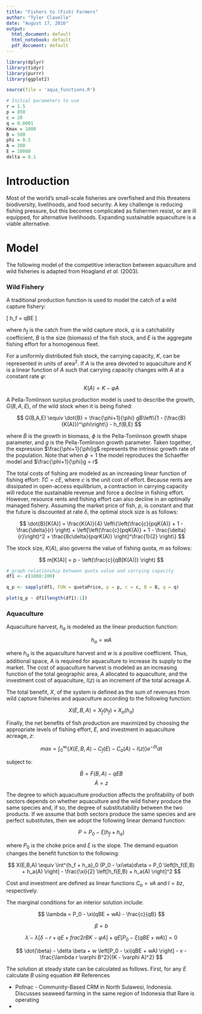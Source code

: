 ```yaml
---
title: "Fishers to (Fish) Farmers"
author: "Tyler Clavelle"
date: "August 17, 2016"
output:
  html_document: default
  html_notebook: default
  pdf_document: default
---
```


```r

library(dplyr)
library(tidyr)
library(purrr)
library(ggplot2)

source(file = 'aqua_functions.R')

# Initial parameters to use
r = 1.5
p = 850
c = 20
q = 0.0001
Kmax = 1000
B = 500
phi = 0.5
A = 300
E = 10000
delta = 0.1

```


# Introduction
Most of the world’s small-scale fisheries are overfished and this threatens biodiversity, livelihoods, and food security. A key challenge is reducing fishing pressure, but this becomes complicated as fishermen resist, or are ill equipped, for alternative livelihoods. Expanding sustainable aquaculture is a viable alternative.


# Model

The following model of the competitive interaction between aquaculture and wild fisheries is adapted from Hoagland *et al.* (2003).

### Wild Fishery
A traditional production function is used to model the catch of a wild capture fishery:

\[ h_f = qBE \]

where $h_f$ is the catch from the wild capture stock, $q$ is a catchability coefficient, $B$ is the size (biomass) of the fish stock, and $E$ is the aggregate fishing effort for a homogenous fleet.

For a uniformly distributed fish stock, the carrying capacity, $K$, can be represented in units of area^2^. If $A$ is the area devoted to aquaculture and $K$ is a linear function of $A$ such that carrying capacity changes with $A$ at a constant rate $\varphi$:

$$ K(A) = K - \varphi A $$

A Pella-Tomlinson surplus production model is used to describe the growth, $G(B,A,E)$, of the wild stock when it is being fished:

$$ G(B,A,E) \equiv \dot{B} = \frac{\phi+1}{\phi} gB\left\{1 - (\frac{B}{K(A)})^\phi\right\} - h_f(B,E) $$

where $\dot{B}$ is the growth in biomass, $\phi$ is the Pella-Tomlinson growth shape parameter, and $g$ is the Pella-Tomlinson growth parameter. Taken together, the expression $\frac{\phi+1}{\phi}g$ represents the intrinsic growth rate of the population. Note that when $\phi=1$ the model reproduces the Schaeffer model and $\frac{\phi+1}{\phi}g = r$

The total costs of fishing are modeled as an increasing linear function of fishing effort: $TC = cE$, where $c$ is the unit cost of effort. Because rents are dissipated in open-access equilibrium, a contraction in carrying capacity will reduce the sustainable revenue and force a decline in fishing effort. However, resource rents and fishing effort can also decline in an optimally managed fishery. Assuming the market price of fish, $p$, is constant and that the future is discounted at rate $\delta$, the optimal stock size is as follows:

$$
\dot{B}[K(A)] = \frac{K(A)}{4} \left\{\left(\frac{c}{pqK(A)} + 1 - \frac{\delta}{r} \right) + \left[\left(\frac{c}{pqK(A)} + 1 - \frac{\delta}{r}\right)^2 + \frac{8c\delta}{pqrK(A)} \right]^\frac{1}{2} \right\}
$$

The stock size, $K(A)$, also governs the value of fishing quota, $m$ as follows:

$$ m[K(A)] = p - \left(\frac{c}{qB[K(A)]} \right) $$

```r
# graph relationship between quota value and carrying capacity
df1 <- c(1000:200)

q_p <- sapply(df1, FUN = quotaPrice, p = p, c = c, B = B, q = q)

plot(q_p ~ df1[length(df1):1])

```

### Aquaculture
Aquaculture harvest, $h_a$ is modeled as the linear production function:

$$ h_a = wA $$

where $h_a$ is the aquaculture harvest and $w$ is a positive coefficient. Thus, additional space, $A$ is required for aquaculture to increase its supply to the market. The cost of aquaculture harvest is modeled as an increasing function of the total geographic area, $A$ allocated to aquaculture, and the investment cost of aquaculture, $I(z)$ is an increment of the total acreage $A$.

The total benefit, $X$, of the system is defined as the sum of revenues from wild capture fisheries and aquaculture according to the following function:

$$ X(E,B,A) = X_f(h_f) + X_a(h_a) $$

Finally, the net benefits of fish production are maximized by choosing the appropriate levels of fishing effort, $E$, and investment in aquaculture acreage, $z$:

$$
max = \int^\infty_0 \left\{X(E,B,A) - C_f(E) - C_a(A) - I(z) \right\}e^{-\delta t}dt
$$

subject to:

$$ \dot{B} = F(B, A) - qEB $$
$$ \dot{A} = z $$

The degree to which aquaculture production affects the profitability of both sectors depends on whether aquaculture and the wild fishery produce the same species and, if so, the degree of substitutability between the two products. If we assume that both sectors produce the same species and are perfect substitutes, then we adopt the following linear demand function:

$$
P = P_0 - \xi(h_f + h_a)
$$

where $P_0$ is the choke price and $\xi$ is the slope. The demand equation changes the benefit function to the following:

$$
X(E,B,A) \equiv \int^{h_f + h_a}_0 (P_0 - \xi\eta)d\eta = P_0 \left[h_f(E,B) + h_a(A) \right] - \frac{\xi}{2} \left[h_f(E,B) + h_a(A) \right]^2
$$

Cost and investment are defined as linear functions $C_a = vA$ and $I = bz$, respectively.

The marginal conditions for an interior solution include:

$$
\lambda = P_0 - \xi(qBE + wA) - \frac{c}{qB}
$$

$$
\beta = b
$$

$$
\dot{\lambda} - \lambda \left[\delta - r + qE + frac{2rB}{K-\varphi A}\right] + qE \left[P_0 - \xi(qBE + wA) \right] = 0
$$

$$
\dot{\beta} - \delta \beta + w \left[P_0 - \xi(qBE + wA) \right] - v - \frac{\lambda r \varphi B^2}{(K - \varphi A)^2}
$$

The solution at steady state can be calculated as follows. First, for any $E$ calculate $B$ using equation
## References

+ Pollnac - Community-Based CRM in North Sulawesi, Indonesia. Discusses seaweed farming in the same region of Indonesia that Rare is operating
+